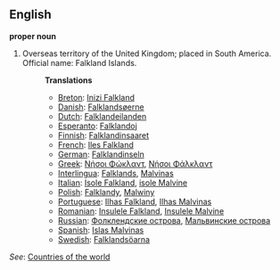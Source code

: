 ==English==

'''proper noun'''

# Overseas territory of the United Kingdom; placed in South America. Official name: Falkland Islands.
#:'''Translations'''
#:*[[Breton]]: [[Inizi Falkland]]
#:*[[Danish]]: [[Falklandsøerne]]
#:*[[Dutch]]: [[Falklandeilanden]]
#:*[[Esperanto]]: [[Falklandoj]]
#:*[[Finnish]]: [[Falklandinsaaret]]
#:*[[French]]: [[Iles Falkland]]
#:*[[German]]: [[Falklandinseln]]
#:*[[Greek]]: [[Νήσοι Φώκλαντ]], [[Νήσοι Φάλκλαντ]]
#:*[[Interlingua]]: [[Falklands]], [[Malvinas]]
#:*[[Italian]]: [[Isole Falkland]], [[isole Malvine]]
#:*[[Polish]]: [[Falklandy]], [[Malwiny]]
#:*[[Portuguese]]: [[Ilhas Falkland]], [[Ilhas Malvinas]]
#:*[[Romanian]]: [[Insulele Falkland]], [[Insulele Malvine]]
#:*[[Russian]]: [[Фолклендские острова]], [[Мальвинские острова]]
#:*[[Spanish]]: [[Islas Malvinas]]
#:*[[Swedish]]: [[Falklandsöarna]]

''See'': [[Countries of the world]]